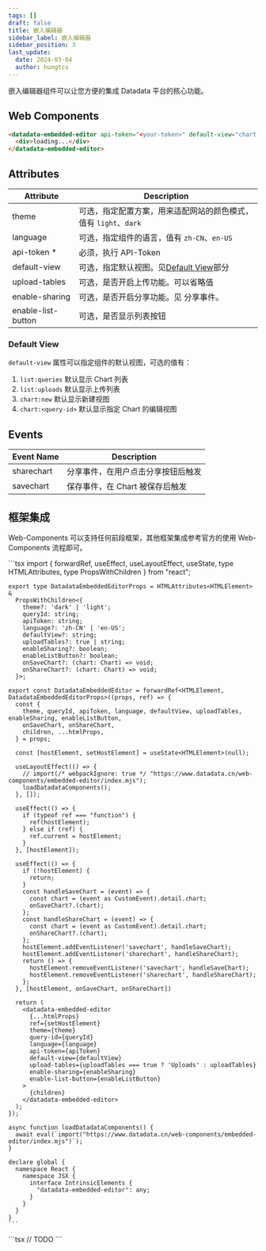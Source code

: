 ```yaml
---
tags: []
draft: false
title: 嵌入编辑器
sidebar_label: 嵌入编辑器
sidebar_position: 3
last_update:
  date: 2024-03-04
  author: hungtcs
---
```



嵌入编辑器组件可以让您方便的集成 Datadata 平台的核心功能。

## Web Components

```html
<datadata-embedded-editor api-token="<your-token>" default-view="chart:new">
  <div>loading...</div>
</datadata-embedded-editor>
```

## Attributes

| Attribute          | Description                                                      |
| ------------------ | ---------------------------------------------------------------- |
| theme              | 可选，指定配置方案，用来适配网站的颜色模式，值有 `light`、`dark` |
| language           | 可选，指定组件的语言，值有 `zh-CN`、`en-US`                      |
| api-token \*       | 必须，执行 API-Token                                             |
| default-view       | 可选，指定默认视图。见[Default View](#default-view)部分          |
| upload-tables      | 可选，是否开启上传功能。可以省略值                               |
| enable-sharing     | 可选，是否开启分享功能。见 分享事件。                            |
| enable-list-button | 可选，是否显示列表按钮                                           |

### Default View

`default-view` 属性可以指定组件的默认视图，可选的值有：

1. `list:queries` 默认显示 Chart 列表
2. `list:uploads` 默认显示上传列表
3. `chart:new` 默认显示新建视图
4. `chart:<query-id>` 默认显示指定 Chart 的编辑视图

## Events

| Event Name | Description                        |
| ---------- | ---------------------------------- |
| sharechart | 分享事件，在用户点击分享按钮后触发 |
| savechart  | 保存事件，在 Chart 被保存后触发    |

## 框架集成

Web-Components 可以支持任何前段框架，其他框架集成参考官方的使用 Web-Components 流程即可。

<Tabs>
  <TabItem value="react" label="React" default>
    ```tsx
    import { forwardRef, useEffect, useLayoutEffect, useState, type HTMLAttributes, type PropsWithChildren } from "react";

    export type DatadataEmbeddedEditorProps = HTMLAttributes<HTMLElement> &
      PropsWithChildren<{
        theme?: 'dark' | 'light';
        queryId: string;
        apiToken: string;
        language?: 'zh-CN' | 'en-US';
        defaultView?: string;
        uploadTables?: true | string;
        enableSharing?: boolean;
        enableListButton?: boolean;
        onSaveChart?: (chart: Chart) => void;
        onShareChart?: (chart: Chart) => void;
      }>;

    export const DatadataEmbeddedEditor = forwardRef<HTMLElement, DatadataEmbeddedEditorProps>((props, ref) => {
      const {
        theme, queryId, apiToken, language, defaultView, uploadTables, enableSharing, enableListButton,
        onSaveChart, onShareChart,
        children, ...htmlProps,
      } = props;

      const [hostElement, setHostElement] = useState<HTMLElement>(null);

      useLayoutEffect(() => {
        // import(/* webpackIgnore: true */ "https://www.datadata.cn/web-components/embedded-editor/index.mjs");
        loadDatadataComponents();
      }, []);

      useEffect(() => {
        if (typeof ref === "function") {
          ref(hostElement);
        } else if (ref) {
          ref.current = hostElement;
        }
      }, [hostElement]);

      useEffect(() => {
        if (!hostElement) {
          return;
        }
        const handleSaveChart = (event) => {
          const chart = (event as CustomEvent).detail.chart;
          onSaveChart?.(chart);
        };
        const handleShareChart = (event) => {
          const chart = (event as CustomEvent).detail.chart;
          onShareChart?.(chart);
        };
        hostElement.addEventListener('savechart', handleSaveChart);
        hostElement.addEventListener('sharechart', handleShareChart);
        return () => {
          hostElement.removeEventListener('savechart', handleSaveChart);
          hostElement.removeEventListener('sharechart', handleShareChart);
        };
      }, [hostElement, onSaveChart, onShareChart])

      return (
        <datadata-embedded-editor
          {...htmlProps}
          ref={setHostElement}
          theme={theme}
          query-id={queryId}
          language={language}
          api-token={apiToken}
          default-view={defaultView}
          upload-tables={uploadTables === true ? 'Uploads' : uploadTables}
          enable-sharing={enableSharing}
          enable-list-button={enableListButton}
        >
          {children}
        </datadata-embedded-editor>
      );
    });

    async function loadDatadataComponents() {
      await eval(`import("https://www.datadata.cn/web-components/embedded-editor/index.mjs")`);
    }

    declare global {
      namespace React {
        namespace JSX {
          interface IntrinsicElements {
            "datadata-embedded-editor": any;
          }
        }
      }
    }
    ```
  </TabItem>
  <TabItem value="vue" label="Vue">
    ```tsx
    // TODO
    ```
  </TabItem>
</Tabs>
